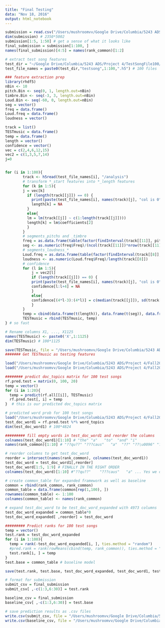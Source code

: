 ```yaml
---
title: "Final Testing"
data: "Nov 18, 2016"
output: html_notebook
---
```


```r
submission = read.csv("/Users/mushroomvv/Google Drive/Columbia/5243 ADS/Project 4/TestSongFile100/sample_submission.csv", row.names = 1)
dim(submission) # 2350*5002
submission[1:5, 1:50] # get a sense of what it looks like
final_submission = submission[1:100, ]
names(final_submission)[4:5] = names(rank_common)[1:2]
```

```r
# extract test song features
test_dir = "~/Google Drive/Columbia/5243 ADS/Project 4/TestSongFile100/"
test_file_names = paste0(test_dir,"testsong",1:100,".h5") # 100 files

### feature extraction prep 
library(rhdf5)
nBin <- 10
pitch.Bin <- seq(0, 1, length.out=nBin)
timbre.Bin <- seq(-3, 3, length.out=nBin)
Loud.Bin <- seq(-60, 0, length.out=nBin)
seg = vector()
freq = data.frame()
Loud.freq = data.frame()
loudness = vector()

track = list()
TESTmusic = data.frame()
temp = data.frame()
length = vector()
confidence = vector()
vec = c(2,4,6,12,15)
vec2 = c(1,3,5,7,14)
j=0


for (i in 1:100){
        track <- h5read(test_file_names[i], "/analysis")
        # transform *_start features into *_length features
        for (k in 1:5){
        j = vec[k]
          if (length(track[[j]]) == 0) {
            print(paste(test_file_names[i], names(track)[j], "col is 0"))
            length[k] = NA
          }
          else{
          lm = lm(track[[j]] ~ c(1:length(track[[j]])))
          length[k] = lm$coefficients[2]
          }
        }
        # segments_pitchs and _timbre
        freq = as.data.frame(table(factor(findInterval(track[[11]], pitch.Bin), levels=1:nBin), factor(findInterval(scale(track[[13]]), timbre.Bin), levels=1:nBin)))
        seg <- as.numeric(freq$Freq)/(ncol(track[[11]])*nrow(track[[11]]))
        # segments_loudness_*
        Loud.freq = as.data.frame(table(factor(findInterval(track[[8]], Loud.Bin), levels=1:nBin), factor(findInterval(track[[9]], pitch.Bin), levels=1:nBin), factor(findInterval(track[[10]], Loud.Bin), levels=1:nBin)))
        loudness <- as.numeric(Loud.freq$Freq)/length(track[[8]])
        # confidence
        for (l in 1:5){
        	j = vec2[l]
            if (length(track[[j]]) == 0) {
            print(paste(test_file_names[i], names(track)[j], "col is 0"))
            confidence[l:l+4] = NA
            }
            else{
            confidence[(4*l-3):(4*l)] = c(median(track[[j]]), sd(track[[j]]), IQR(track[[j]]), length(track[[j]]))
            }
        }
        temp = cbind(data.frame(t(length)), data.frame(t(seg)), data.frame(t(loudness), data.frame(t(confidence)))) # 5 lengths, 100 pitch_timbre, 1000 loudness, 20 confidence
        TESTmusic = rbind(TESTmusic, temp)
} # so fast

# Rename columns X1, ..., X1125
names(TESTmusic) <- paste0('X',1:1125)
dim(TESTmusic) # 100*1125

save(TESTmusic, file = "/Users/mushroomvv/Google Drive/Columbia/5243 ADS/Project 4/Fall2016-proj4-wvz/output/test_features.RData")
####### Get TESTmusic as testing features
```

```r
load("/Users/mushroomvv/Google Drive/Columbia/5243 ADS/Project 4/Fall2016-proj4-wvz/output/test_features.RData")
load("/Users/mushroomvv/Google Drive/Columbia/5243 ADS/Project 4/Fall2016-proj4-wvz/output/random_forest_fit.RData")

######## predict doc_topics matrix for 100 test songs
rf.pred.test = matrix(0, 100, 20)
temp = vector()
for (i in 1:20){
  temp = predict(rf.all[[i]], TESTmusic)
  rf.pred.test[, i] = temp
}  # this is our predicted doc_topics matrix

# predicted word prob for 100 test songs
load("/Users/mushroomvv/Google Drive/Columbia/5243 ADS/Project 4/Fall2016-proj4-wvz/output/topic_modeling_matrices.RData")
test_doc_word1 = rf.pred.test %*% word_topics
dim(test_doc_word1) # 100*4824 

######### fill empty words in test_doc_word1 and reorder the columns
colnames(test_doc_word1)[1:10] # "the" "a"   "to"  "and" "i" 
names(rank_common)[1:10] # "??qu??" "???caus"   "a"  "??" "??\u0096" "??" 

# reorder columns to get test_doc_word
reorder = intersect(names(rank_common), colnames(test_doc_word1))
test_doc_word = test_doc_word1[,reorder] 
test_doc_word[1:5, 1:9] # FINALLY IN THE RIGHT ORDER
colnames(test_doc_word)[1:10] #"??qu??"    "???caus"   "a" ... Yes we did it

# create common_table for expanded framework as well as baseline
common = rbind(rank_common, rank_common)
common_table = data.frame(common[rep(1,100), ])
rownames(common_table) <- 1:100
colnames(common_table) <- names(rank_common)

# expand test_doc_word to be test_doc_word_expanded with 4973 columns
test_doc_word_expanded = common_table*0
test_doc_word_expanded[ ,reorder] = test_doc_word

######### Predict ranks for 100 test songs
temp = vector()
test.rank = test_doc_word_expanded
for (i in 1:100){
  temp = rank(-test_doc_word_expanded[i, ], ties.method = "random")
  #pred.rank = rank(rowMeans(cbind(temp, rank_common)), ties.method = "random")
  test.rank[i, ] = temp
}
test.base = common_table # baseline model

save(test.rank, test.base, test_doc_word_expanded, test_doc_word1, test_doc_word, common_table, file = "/Users/mushroomvv/Google Drive/Columbia/5243 ADS/Project 4/Fall2016-proj4-wvz/output/test_ranks.RData")

# format for submission
submit_csv = final_submission
submit_csv[ ,-c(1:3,6:30)] = test.rank

baseline_csv = final_submission
baseline_csv[ ,-c(1:3,6:30)] = test.base

# save prediction results as .csv files
write.csv(submit_csv, file = "/Users/mushroomvv/Google Drive/Columbia/5243 ADS/Project 4/Fall2016-proj4-wvz/output/submission.csv")
write.csv(baseline_csv, file = "/Users/mushroomvv/Google Drive/Columbia/5243 ADS/Project 4/Fall2016-proj4-wvz/output/baseline.csv")

```


